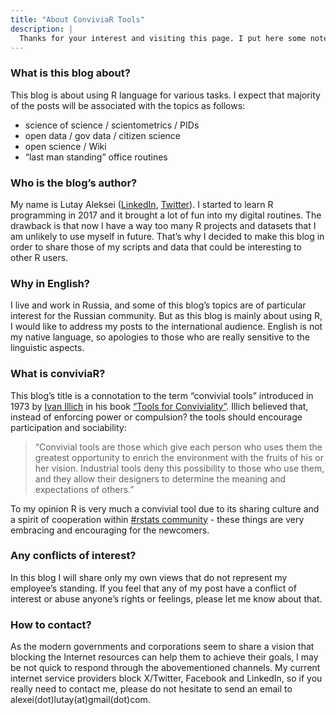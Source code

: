 ```yaml
---
title: "About ConviviaR Tools"
description: |
  Thanks for your interest and visiting this page. I put here some notes that can answer the classical "about" questions.
---
```


### What is this blog about?

This blog is about using R language for various tasks. I expect that majority of the posts will be associated with the topics as follows:

- science of science / scientometrics / PIDs
- open data / gov data / citizen science
- open science / Wiki
- "last man standing" office routines 

### Who is the blog's author?

My name is Lutay Aleksei ([LinkedIn](https://www.linkedin.com/in/lutaya/), [Twitter](https://twitter.com/Waydze1)). I started to learn R programming in 2017 and it brought a lot of fun into my digital routines. The drawback is that now I have a way too many R projects and datasets that I am unlikely to use myself in future. That's why I decided to make this blog in order to share those of my scripts and data that could be interesting to other R users.     

### Why in English?

I live and work in Russia, and some of this blog's topics are of particular interest for the Russian community. But as this blog is mainly about using R, I would like to address my posts to the international audience. English is not my native language, so apologies to those who are really sensitive to the linguistic aspects.

### What is conviviaR?

This blog's title is a connotation to the term "convivial tools" introduced in 1973 by [Ivan Illich](https://en.wikipedia.org/wiki/Ivan_Illich) in his book ["Tools for Conviviality"](https://en.wikipedia.org/wiki/Tools_for_Conviviality). Illich believed that, instead of enforcing power or compulsion? the tools should encourage participation and sociability:

>"Convivial tools are those which give each person who uses them the greatest opportunity to enrich the environment with the fruits of his or her vision. Industrial tools deny this possibility to those who use them, and they allow their designers to determine the meaning and expectations of others."

To my opinion R is very much a convivial tool due to its sharing culture and a spirit of cooperation within [#rstats community](https://twitter.com/hashtag/rstats?src=hashtag_click) - these things are very embracing and encouraging for the newcomers.

### Any conflicts of interest?

In this blog I will share only my own views that do not represent my employee's standing. If you feel that any of my post have a conflict of interest or abuse anyone's rights or feelings, please let me know about that.

### How to contact?

As the modern governments and corporations seem to share a vision that blocking the Internet resources can help them to achieve their goals, I may be not quick to respond through the abovementioned channels. My current internet service providers block X/Twitter, Facebook and LinkedIn, so if you really need to contact me, please do not hesitate to send an email to alexei(dot)lutay(at)gmail(dot)com.
